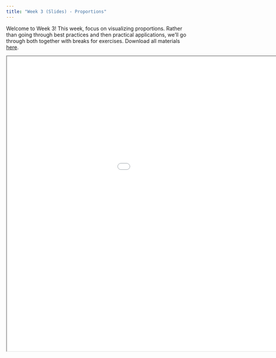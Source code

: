 ```yaml
---
title: "Week 3 (Slides) - Proportions"
---
```


Welcome to Week 3! This week, focus on visualizing proportions. Rather than going through best practices and then practical applications, we'll go through both together with breaks for exercises. Download all materials [here](https://github.com/emoriebeck/psc290-dataviz-WQ25/raw/refs/heads/main/workshops/03-week3-proportions/week-3-slides.zip).

<div>

<iframe class="slide-deck" src="/slides/03-week3-slides-code.html" width="1200" height="800">

</iframe>

</div>
